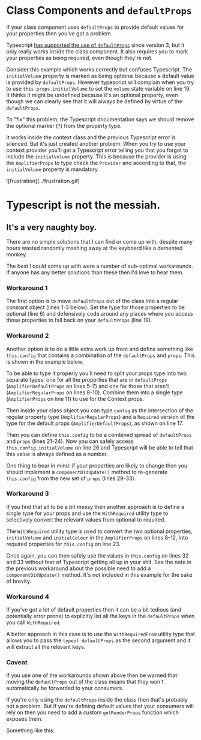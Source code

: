 
# Class Components and `defaultProps`

If your class component uses `defaultProps` to provide default values for
your properties then you've got a problem.

Typescript [has supported the use of `defaultProps`](https://www.typescriptlang.org/docs/handbook/release-notes/typescript-3-0.html#support-for-defaultprops-in-jsx)
since version 3, but it only really works inside the class component.  It
also requires you to mark your properties as being required, even though
they're not.

Consider this example which works correctly but confuses Typescript.
The `initialVolume` property is marked as being optional because a default
value is provided by `defaultProps`.  However typescript will complain when
you try to use `this.props.initialVolume` to set the `volume` state variable
on line 19. It thinks it might be undefined because it's an optional property,
even though we can clearly see that it will always be defined by virtue of the
`defaultProps`.

<Snippet file="typescript/Amplifier1.tsx" expand/>

To "fix" this problem, the Typescript documentation says we should remove the
optional marker (`?`) from the property type.

<Snippet file="typescript/AmplifierProps.tsx" expand/>

It works inside the context class and the previous Typescript error is silenced.
But it's just created another problem.  When you try to use your context
provider you'll get a Typescript error telling you that you forgot to include
the `initialVolume` property.  This is because the provider is using the
`AmplifierProps` to type check the `Provider` and according to that, the
`initialVolume` property is mandatory.

<Snippet file="typescript/UseAmplifier.tsx" expand/>

<div class="flex gap-8 mar-t-8">
  ![frustration](../frustration.gif)
  <div>
    <h1 className="mar-v-none">Typescript is not the messiah.</h1>
    <h2 className="mar-t">It's a very naughty boy.</h2>
  </div>
</div>

There are no simple solutions that I can find or come up with, despite many
hours wasted randomly mashing away at the keyboard like a demented monkey.

The best I could come up with were a number of sub-optimal workarounds.
If anyone has any better solutions than these then I'd love to hear them.

### Workaround 1

The first option is to move `defaultProps` out of the class into a regular
constant object (lines 1-3 below).  Set the type for those properties to be
optional (line 6) and defensively code around any places where you access
those properties to fall back on your `defaultProps` (line 19).

<Snippet
  file="typescript/AmplifierWorkaround1.tsx"
  highlightLines="1-3,6,19"
  expand
/>

### Workaround 2

Another option is to do a little extra work up front and define something
like `this.config` that contains a combination of the `defaultProps` and
`props`.  This is shown in the example below.

<Snippet
  file="typescript/AmplifierWorkaround2.tsx"
  highlightLines="5-11,14,17,21-24,26,29-33"
  expand
/>

To be able to type it properly you'll need to split your props
type into two separate types: one for all the properties that are in
`defaultProps` (`AmplifierDefaultProps` on lines 5-7) and one for those that
aren't (`AmplifierRegularProps` on lines 8-10).  Combine them into a single
type (`AmplifierProps` on line 11) to use for the Context props.

Then inside your class object you can type `config` as the intersection of
the regular property type (`AmplifierRegularProps`) and a `Required` version
of the type for the default props (`AmplifierDefaultProps`), as shown on line
17.

Then you can define `this.config` to be a combined spread of `defaultProps`
and `props` (lines 21-24).  Now you can safely access `this.config.initialVolume`
on line 26 and Typescript will be able to tell that this value is always
defined as a number.

One thing to bear in mind: if your properties are likely to change then you
should implement a `componentDidUpdate()` method to re-generate `this.config`
from the new set of `props` (lines 29-33).

### Workaround 3

If you find that all to be a bit messy then another approach is to define a
single type for your props and use the `WithRequired` utility type to
selectively convert the relevant values from optional to required.

<Snippet
  file="typescript/AmplifierWorkaround3.tsx"
  highlightLines="1,8-12,23,32,33"
  expand
/>

The `WithRequired` utility type is used to convert the
two optional properties, `initialVolume` and `initialColour` in the
`AmplifierProps` on lines 8-12, into required properties for `this.config`
on line 23.

Once again, you can then safely use the values in `this.config` on lines
32 and 33 without fear of Typescript getting all up in your shit.  See the
note in the previous workaround about the possible need to add a
`componentDidUpdate()` method.  It's not included in this example for the
sake of brevity.

### Workaround 4

If you've got a lot of default properties then it can be a bit tedious
(and potentially error prone) to explicitly list all the keys in the
`defaultProps` when you call `WithRequired`.

A better approach in this case is to use the `WithRequiredFrom` utility
type that allows you to pass the `typeof defaultProps` as the second
argument and it will extract all the relevant keys.

<Snippet
  file="typescript/AmplifierWorkaround4.tsx"
  highlightLines="1,9"
  expand
/>

### Caveat

If you use one of the workarounds shown above then be warned that moving the
`defaultProps` out of the class means that they won't automatically be
forwarded to your consumers.

If you're only using the `defaultProps` inside the class then that's probably
not a problem.  But if you're defining default values that your consumers will
rely on then you need to add a custom `getRenderProps` function which exposes
them.

Something like this:

<Snippet
  file="typescript/AmplifierWorkaround5.tsx"
  highlightLines="11-15"
  expand
/>
